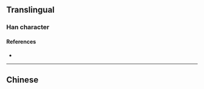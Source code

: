 {{also|偵}}
{{character info}}
==Translingual==

===Han character===
{{Han char|rn=9|rad=人|as=06|sn=8|four=|canj=OYBO|ids=⿰亻贞}}

====References====
* {{Han ref|kx=0102.291|hdz=10147.070|uh=4FA6|ud=20390}}

----

==Chinese==
{{zh-see|偵}}